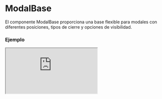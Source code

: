 # ModalBase

El componente ModalBase proporciona una base flexible para modales con diferentes posiciones, tipos de cierre y opciones de visibilidad.


### Ejemplo

<Iframe minHeightIframe="30dvh" src="https://fenextjs-component-storybook.vercel.app/iframe.html?args=&id=modal-modalbase--index&viewMode=story" />

### Importacion

Para importar el componente ModalBase, se puede hacer desde fenextjs

```tsx copy
import { ModalBase } from "fenextjs";
```

### Parametros

| Parametro | Tipo | Requerido | Default | Descripcion |
| --------- | ---- | --------- | ------- | ----------- |
| active | boolean | no | false | Indica si el modal está activo. |
| activeName | boolean \| null | no | undefined | Indica si el nombre específico del modal está activo. |
| activeNameLast | boolean \| null | no | undefined | Indica si el último nombre activo del modal está activo. |
| childrenUseActiveForShowHidden | boolean | no | false | Determina si los elementos secundarios utilizan el estado activo para mostrarse u ocultarse. |
| disabledClose | boolean | no | false | Indica si el cierre del modal está deshabilitado. |
| useRender | boolean | no | false | Determina si el modal utiliza renderización condicional. |
| type | 'top' \| 'left' \| 'right' \| 'bottom' \| 'center' \| 'full' \| 'layout-grid' \| 'top-right' \| 'top-left' \| 'bottom-right' \| 'bottom-left' | no | 'center' | Define el tipo de modal o la posición en la que se muestra. |
| typeClose | 'out' \| 'inset' \| 'none' | no | 'out' | Especifica el tipo de botón de cierre para el modal. |
| onClose | function | no | undefined | Función que se ejecuta al cerrar el modal. |
| name | string | no | undefined | Nombre identificador del modal. |
| nameLocalStorage | string | no | undefined | Nombre clave en localStorage para el modal. |
| closeComponent | ReactNode | no | \<Close /\> | Componente personalizado de cierre para el modal. |
| className | string | no | '' | Clase CSS para personalizar el contenedor del modal. |
| classNameBg | string | no | '' | Clase CSS para personalizar el fondo del modal. |
| classNameClose | string | no | '' | Clase CSS para personalizar el icono de cierre del modal. |
| classNameContent | string | no | '' | Clase CSS para personalizar el contenido del modal. |

### Storybook

Para ver el storybook del componente lo puede hacer con este [link](https://fenextjs-component-storybook.vercel.app/?path=/story/modal-modalbase--index)

### Usos

- Modal básico

```tsx copy
<ModalBase active={true} />
```

- Modal con contenido personalizado

```tsx copy
<ModalBase active={true}>Contenido del modal</ModalBase>
```

- Modal con botón de cierre deshabilitado

```tsx copy
<ModalBase active={true} disabledClose={true} />
```

- Modal con posición superior derecha

```tsx copy
<ModalBase active={true} type="top-right" />
```

